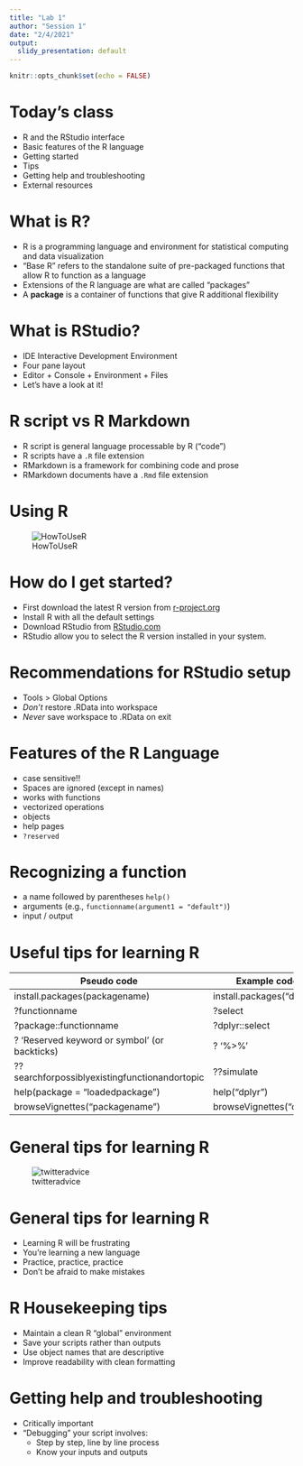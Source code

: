 ```yaml
---
title: "Lab 1"
author: "Session 1"
date: "2/4/2021"
output:
  slidy_presentation: default
---
```


```r
knitr::opts_chunk$set(echo = FALSE)
```

# Today's class

* R and the RStudio interface
* Basic features of the R language
* Getting started
* Tips
* Getting help and troubleshooting
* External resources

# What is R?

* R is a programming language and environment for statistical computing and
data visualization
* "Base R" refers to the standalone suite of pre-packaged functions that allow
R to function as a language
* Extensions of the R language are what are called "packages"
* A **package** is a container of functions that give R additional flexibility

# What is RStudio?

* IDE Interactive Development Environment
* Four pane layout
* Editor + Console + Environment + Files
* Let's have a look at it!

# R script vs R Markdown

* R script is general language processable by R ("code")
* R scripts have a `.R` file extension
* RMarkdown is a framework for combining code and prose
* RMarkdown documents have a `.Rmd` file extension

# Using R

![HowToUseR](https://github.com/CUNYSPHCode/IntroR/raw/master/Lectures/catprogram.jpeg)

# How do I get started?

* First download the latest R version from [r-project.org](https://cloud.r-project.org/)
* Install R with all the default settings
* Download RStudio from [RStudio.com](https://www.rstudio.com/products/rstudio/download/)
* RStudio allow you to select the R version installed in your system.

# Recommendations for RStudio setup

* Tools > Global Options
* _Don't_ restore .RData into workspace
* _Never_ save workspace to .RData on exit

# Features of the R Language

* case sensitive!!
* Spaces are ignored (except in names)
* works with functions
* vectorized operations
* objects
* help pages
* `?reserved`

# Recognizing a function

* a name followed by parentheses `help()`
* arguments (e.g., `functionname(argument1 = "default")`)
* input / output

# Useful tips for learning R

Pseudo code                                   |   Example code
--------------------------------------------  |   -------------------
install.packages(packagename)                 | install.packages("dplyr")
?functionname                                 | ?select
?package::functionname                        | ?dplyr::select
? 'Reserved keyword or symbol' (or backticks) | ? '%>%'
??searchforpossiblyexistingfunctionandortopic | ??simulate
help(package = "loadedpackage")               | help("dplyr")
browseVignettes("packagename")                | browseVignettes("dplyr")

# General tips for learning R

![twitteradvice](https://github.com/CUNYSPHCode/IntroR/raw/master/Lectures/radvicetwitter.png)

# General tips for learning R

* Learning R will be frustrating
* You're learning a new language
* Practice, practice, practice
* Don't be afraid to make mistakes

# R Housekeeping tips

* Maintain a clean R "global" environment
* Save your scripts rather than outputs
* Use object names that are descriptive
* Improve readability with clean formatting

# Getting help and troubleshooting

* Critically important
* "Debugging" your script involves:
  * Step by step, line by line process
  * Know your inputs and outputs
